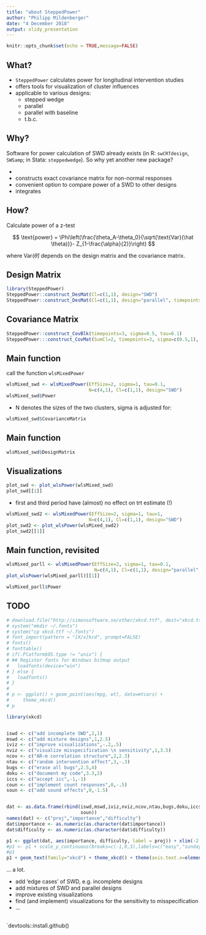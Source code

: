 ```yaml
---
title: "about SteppedPower"
author: "Philipp Mildenberger"
date: "4 December 2018"
output: slidy_presentation
---
```


```r
knitr::opts_chunk$set(echo = TRUE,message=FALSE)
```

## What?

* `SteppedPower` calculates power for longitudinal intervention studies
* offers tools for visualization of cluster influences
* applicable to various designs:
    + stepped wedge
    + parallel
    + parallel with baseline
    + t.b.c. 



## Why?

Software for power calculation of SWD already exists (in R: `swCRTdesign`, `SWSamp`;  in Stata: `steppedwedge`).
So why yet another new package?

* 
* constructs exact covariance matrix for non-normal responses
* convenient option to compare power of a SWD to other designs 
* integrates 

## How?

Calculate power of a z-test 

$$ \text{power} = \Phi\left(\frac{\theta_A-\theta_0}{\sqrt{\text{Var}(\hat \theta)}}- Z_{1-\frac{\alpha}{2}}\right) $$ 


where $\text{Var}(\hat \theta)$ depends on the design matrix and the covariance matrix.

## Design Matrix

```r
library(SteppedPower)
SteppedPower::construct_DesMat(Cl=c(1,1), design="SWD")
SteppedPower::construct_DesMat(Cl=c(1,1), design="parallel", timepoints=3)
```

## Covariance Matrix

```r
SteppedPower::construct_CovBlk(timepoints=3, sigma=0.5, tau=0.1)
SteppedPower:::construct_CovMat(SumCl=2, timepoints=3, sigma=c(0.5,1), tau=0.1)
```

## Main function
call the function `wlsMixedPower`
```r
wlsMixed_swd <- wlsMixedPower(EffSize=2, sigma=1, tau=0.1, 
                              N=c(4,1), Cl=c(1,1), design="SWD")
wlsMixed_swd$Power
```

* N denotes the sizes of the two clusters, sigma is adjusted for:
```r
wlsMixed_swd$CovarianceMatrix
```


## Main function
```r
wlsMixed_swd$DesignMatrix
```

## Visualizations
```r
plot_swd <- plot_wlsPower(wlsMixed_swd)
plot_swd[[1]]
```

* first and third period have (almost) no effect on trt estimate (!)

```r
wlsMixed_swd2 <- wlsMixedPower(EffSize=2, sigma=1, tau=1, 
                              N=c(4,1), Cl=c(1,1), design="SWD")
plot_swd2 <- plot_wlsPower(wlsMixed_swd2)
plot_swd2[[1]]
```

## Main function, revisited
```r
wlsMixed_parll <- wlsMixedPower(EffSize=2, sigma=1, tau=0.1, 
                                N=c(4,1), Cl=c(1,1), design="parallel",timepoints=3)
plot_wlsPower(wlsMixed_parll)[[1]]

wlsMixed_parll$Power
```




## TODO

```r
# download.file("http://simonsoftware.se/other/xkcd.ttf", dest="xkcd.ttf", mode="wb")
# system("mkdir ~/.fonts") 
# system("cp xkcd.ttf ~/.fonts") 
# font_import(pattern = "[X/x]kcd", prompt=FALSE) 
# fonts() 
# fonttable() 
# if(.Platform$OS.type != "unix") { 
# ## Register fonts for Windows bitmap output 
#   loadfonts(device="win")
# } else {  
#   loadfonts() 
# }
# 
# p <- ggplot() + geom_point(aes(mpg, wt), data=mtcars) +
#     theme_xkcd()
# p

library(xkcd)


iswd <- c("add incomplete SWD",2,1)
mswd <- c("add mixture designs",1,2.5)
iviz <- c("improve visualizations",-.2,.5)
nviz <- c("visualize misspecification \n sensitivity",1,3.5)
ncov <- c("AR-m correlation structure",2,2.3)
ntau <- c("random intervention effect",3,-.3)
bugs <- c("erase all bugs",2.5,4)
doku <- c("document my code",3.3,2)
iccs <- c("accept icc",-1,-1)
coun <- c("implement count responses",0,-.5)
soun <- c("add sound effects",0,-1.5)


dat <- as.data.frame(rbind(iswd,mswd,iviz,nviz,ncov,ntau,bugs,doku,iccs,coun,
                           soun))
names(dat) <- c("proj","importance","difficulty")
dat$importance <- as.numeric(as.character(dat$importance))
dat$difficulty <- as.numeric(as.character(dat$difficulty))

p1 <- ggplot(dat, aes(importance, difficulty, label = proj)) + xlim(-2.3,4) + ylim(-2.3,4)
#p1 <- p1 + scale_y_continuous(breaks=c(-1,0,3),labels=c("easy","sunday afternoon","eehm .. Jochem??"))
#p1
p1 + geom_text(family="xkcd") + theme_xkcd() + theme(axis.text.x=element_text())
```

... a lot.


* add 'edge cases' of SWD, e.g. incomplete designs
* add mixtures of SWD and parallel designs
* improve existing visualizations
* find (and implement) visualizations for the sensitivity to misspecification
* ... 


## 

`devtools::install.github()
